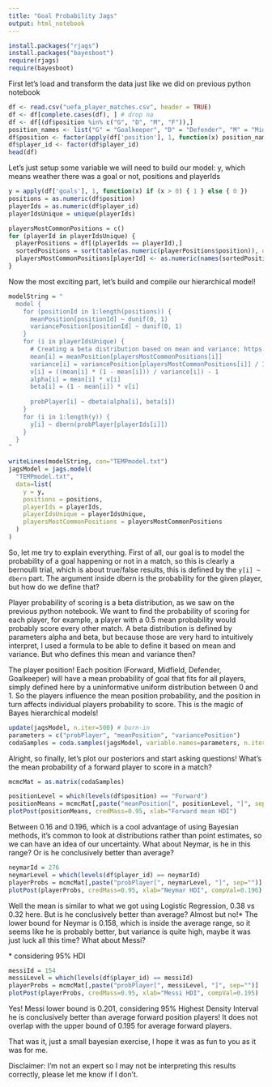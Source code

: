 ```yaml
---
title: "Goal Probability Jags"
output: html_notebook
---
```


```r
install.packages("rjags")
install.packages("bayesboot")
require(rjags)
require(bayesboot)
```

First let's load and transform the data just like we did on previous python notebook

```r
df <- read.csv("uefa_player_matches.csv", header = TRUE)
df <- df[complete.cases(df), ] # drop na
df <- df[(df$position %in% c("G", "D", "M", "F")),]
position_names <- list("G" = "Goalkeeper", "D" = "Defender", "M" = "Midfield", "F" = "Forward")
df$position <- factor(apply(df['position'], 1, function(x) position_names[[x]]))
df$player_id <- factor(df$player_id)
head(df)
```

Let's just setup some variable we will need to build our model: y, which means weather there was a goal or not, positions and playerIds

```r
y = apply(df['goals'], 1, function(x) if (x > 0) { 1 } else { 0 })
positions = as.numeric(df$position)
playerIds = as.numeric(df$player_id)
playerIdsUnique = unique(playerIds)

playersMostCommonPositions = c()
for (playerId in playerIdsUnique) {
  playerPositions = df[(playerIds == playerId),]
  sortedPositions = sort(table(as.numeric(playerPositions$position)), decreasing=TRUE)
  playersMostCommonPositions[playerId] <- as.numeric(names(sortedPositions)[1])
}
```

Now the most exciting part, let's build and compile our hierarchical model!

```r
modelString = "
  model {
    for (positionId in 1:length(positions)) {
      meanPosition[positionId] ~ dunif(0, 1)
      variancePosition[positionId] ~ dunif(0, 1)
    }
    for (i in playerIdsUnique) {
      # Creating a beta distribution based on mean and variance: https://en.wikipedia.org/wiki/Beta_distribution#Mean_and_variance
      mean[i] = meanPosition[playersMostCommonPositions[i]]
      variance[i] = variancePosition[playersMostCommonPositions[i]] / 10
      v[i] = ((mean[i] * (1 - mean[i])) / variance[i]) - 1
      alpha[i] = mean[i] * v[i]
      beta[i] = (1 - mean[i]) * v[i]
    
      probPlayer[i] ~ dbeta(alpha[i], beta[i])
    }
    for (i in 1:length(y)) {
      y[i] ~ dbern(probPlayer[playerIds[i]])
    }
  }
"

writeLines(modelString, con="TEMPmodel.txt")
jagsModel = jags.model(
  "TEMPmodel.txt",
  data=list(
    y = y,
    positions = positions,
    playerIds = playerIds,
    playerIdsUnique = playerIdsUnique,
    playersMostCommonPositions = playersMostCommonPositions
  )
)
```

So, let me try to explain everything. First of all, our goal is to model the probability of a goal happening or not in a match, so this is clearly a bernoulli trial, which is about true/false results, this is defined by the `y[i] ~ dbern` part. The argument inside dbern is the probability for the given player, but how do we define that?

Player probability of scoring is a beta distribution, as we saw on the previous python notebook. We want to find the probability of scoring for each player, for example, a player with a 0.5 mean probability would probably score every other match. A beta distribution is defined by parameters alpha and beta, but because those are very hard to intuitively interpret, I used a formula to be able to define it based on mean and variance. But who defines this mean and variance then?

The player position! Each position (Forward, Midfield, Defender, Goalkeeper) will have a mean probability of goal that fits for all players, simply defined here by a uninformative uniform distribution between 0 and 1. So the players influence the mean position probability, and the position in turn affects individual players probability to score. This is the magic of Bayes hierarchical models!

```r
update(jagsModel, n.iter=500) # burn-in
parameters = c("probPlayer", "meanPosition", "variancePosition")
codaSamples = coda.samples(jagsModel, variable.names=parameters, n.iter=5000)
```

Alright, so finally, let's plot our posteriors and start asking questions! What's the mean probability of a forward player to score in a match?

```r
mcmcMat = as.matrix(codaSamples)

positionLevel = which(levels(df$position) == "Forward")
positionMeans = mcmcMat[,paste("meanPosition[", positionLevel, "]", sep="")]
plotPost(positionMeans, credMass=0.95, xlab="Forward mean HDI")
```

Between 0.16 and 0.196, which is a cool advantage of using Bayesian methods, it's common to look at distributions rather than point estimates, so we can have an idea of our uncertainty. What about Neymar, is he in this range? Or is he conclusively better than average?

```r
neymarId = 276
neymarLevel = which(levels(df$player_id) == neymarId)
playerProbs = mcmcMat[,paste("probPlayer[", neymarLevel, "]", sep="")]
plotPost(playerProbs, credMass=0.95, xlab="Neymar HDI", compVal=0.196)
```

Well the mean is similar to what we got using Logistic Regression, 0.38 vs 0.32 here. But is he conclusively better than average? Almost but no!\* The lower bound for Neymar is 0.158, which is inside the average range, so it seems like he is probably better, but variance is quite high, maybe it was just luck all this time? What about Messi?

\* considering 95% HDI

```r
messiId = 154
messiLevel = which(levels(df$player_id) == messiId)
playerProbs = mcmcMat[,paste("probPlayer[", messiLevel, "]", sep="")]
plotPost(playerProbs, credMass=0.95, xlab="Messi HDI", compVal=0.195)
```

Yes! Messi lower bound is 0.201, considering 95% Highest Density Interval he is conclusively better than average forward position players! It does not overlap with the upper bound of 0.195 for average forward players.

That was it, just a small bayesian exercise, I hope it was as fun to you as it was for me.

Disclaimer: I'm not an expert so I may not be interpreting this results correctly, please let me know if I don't.